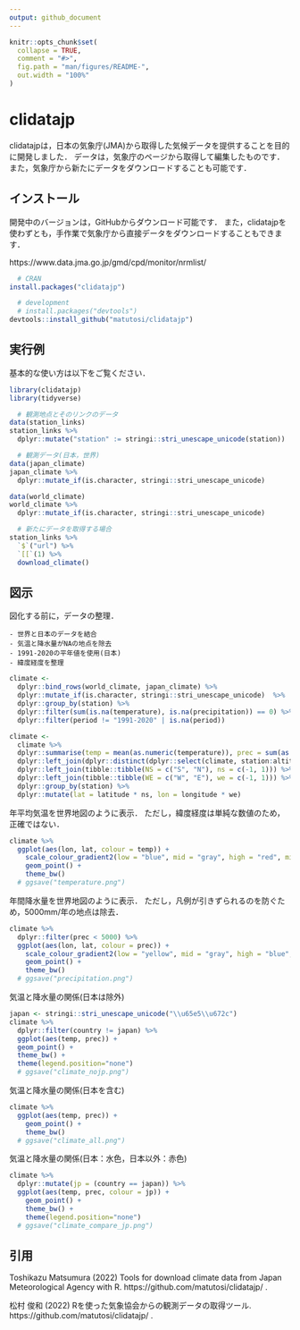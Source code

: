 ```yaml
---
output: github_document
---
```


```r
knitr::opts_chunk$set(
  collapse = TRUE,
  comment = "#>",
  fig.path = "man/figures/README-",
  out.width = "100%"
)
```

# clidatajp

<!-- badges: start -->
<!-- badges: end -->

clidatajpは，日本の気象庁(JMA)から取得した気候データを提供することを目的に開発しました．
データは，気象庁のページから取得して編集したものです．
また，気象庁から新たにデータをダウンロードすることも可能です．

## インストール

開発中のバージョンは，GitHubからダウンロード可能です．
また，clidatajpを使わずとも，手作業で気象庁から直接データをダウンロードすることもできます．

https://www.data.jma.go.jp/gmd/cpd/monitor/nrmlist/

``` r
  # CRAN
install.packages("clidatajp")

  # development
  # install.packages("devtools")
devtools::install_github("matutosi/clidatajp")
```

## 実行例

基本的な使い方は以下をご覧ください．

```r
library(clidatajp)
library(tidyverse)

  # 観測地点とそのリンクのデータ
data(station_links)
station_links %>%
  dplyr::mutate("station" := stringi::stri_unescape_unicode(station))

  # 観測データ(日本，世界)
data(japan_climate)
japan_climate %>%
  dplyr::mutate_if(is.character, stringi::stri_unescape_unicode)

data(world_climate)
world_climate %>%
  dplyr::mutate_if(is.character, stringi::stri_unescape_unicode)

  # 新たにデータを取得する場合
station_links %>%
  `$`("url") %>%
  `[[`(1) %>%
  download_climate()
```


## 図示

図化する前に，データの整理．

    - 世界と日本のデータを結合   
    - 気温と降水量がNAの地点を除去   
    - 1991-2020の平年値を使用(日本)   
    - 緯度経度を整理   

```r
climate <- 
  dplyr::bind_rows(world_climate, japan_climate) %>%
  dplyr::mutate_if(is.character, stringi::stri_unescape_unicode)  %>%
  dplyr::group_by(station) %>%
  dplyr::filter(sum(is.na(temperature), is.na(precipitation)) == 0) %>%
  dplyr::filter(period != "1991-2020" | is.na(period))

climate <- 
  climate %>%
  dplyr::summarise(temp = mean(as.numeric(temperature)), prec = sum(as.numeric(precipitation))) %>%
  dplyr::left_join(dplyr::distinct(dplyr::select(climate, station:altitude))) %>%
  dplyr::left_join(tibble::tibble(NS = c("S", "N"), ns = c(-1, 1))) %>%
  dplyr::left_join(tibble::tibble(WE = c("W", "E"), we = c(-1, 1))) %>%
  dplyr::group_by(station) %>%
  dplyr::mutate(lat = latitude * ns, lon = longitude * we)
```


年平均気温を世界地図のように表示．
ただし，緯度経度は単純な数値のため，正確ではない．

```r
climate %>%
  ggplot(aes(lon, lat, colour = temp)) +
    scale_colour_gradient2(low = "blue", mid = "gray", high = "red", midpoint = 15) + 
    geom_point() + 
    theme_bw()
  # ggsave("temperature.png")
```


年間降水量を世界地図のように表示．
ただし，凡例が引きずられるのを防ぐため，5000mm/年の地点は除去．

```r
climate %>%
  dplyr::filter(prec < 5000) %>%
  ggplot(aes(lon, lat, colour = prec)) +
    scale_colour_gradient2(low = "yellow", mid = "gray", high = "blue", midpoint = 1500) + 
    geom_point() + 
    theme_bw()
  # ggsave("precipitation.png")
```


気温と降水量の関係(日本は除外)

```r
japan <- stringi::stri_unescape_unicode("\\u65e5\\u672c")
climate %>%
  dplyr::filter(country != japan) %>%
  ggplot(aes(temp, prec)) + 
  geom_point() + 
  theme_bw() + 
  theme(legend.position="none")
  # ggsave("climate_nojp.png")
```


気温と降水量の関係(日本を含む)

```r
climate %>%
  ggplot(aes(temp, prec)) + 
    geom_point() + 
    theme_bw()
  # ggsave("climate_all.png")
```


気温と降水量の関係(日本：水色，日本以外：赤色)

```r
climate %>%
  dplyr::mutate(jp = (country == japan)) %>%
  ggplot(aes(temp, prec, colour = jp)) + 
    geom_point() + 
    theme_bw() +
    theme(legend.position="none")
  # ggsave("climate_compare_jp.png")

```


## 引用

Toshikazu Matsumura (2022) Tools for download climate data from Japan Meteorological Agency with R. https://github.com/matutosi/clidatajp/ .

松村 俊和 (2022) Rを使った気象協会からの観測データの取得ツール. https://github.com/matutosi/clidatajp/ .
